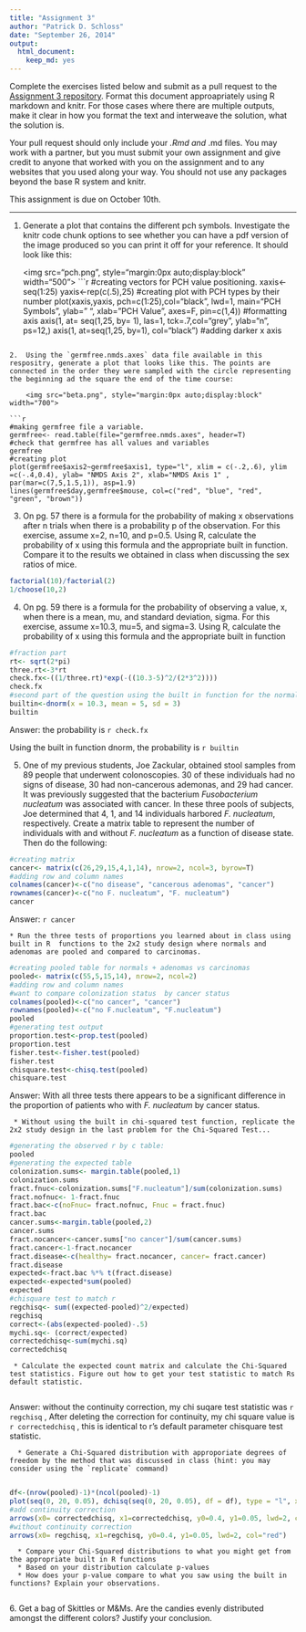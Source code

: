 ```yaml
---
title: "Assignment 3"
author: "Patrick D. Schloss"
date: "September 26, 2014"
output:
  html_document:
    keep_md: yes
---
```


Complete the exercises listed below and submit as a pull request to the [Assignment 3 repository](http://www.github.com/microbialinformatics/assignment03).  Format this document approapriately using R markdown and knitr. For those cases where there are multiple outputs, make it clear in how you format the text and interweave the solution, what the solution is.

Your pull request should only include your *.Rmd and *.md files. You may work with a partner, but you must submit your own assignment and give credit to anyone that worked with you on the assignment and to any websites that you used along your way. You should not use any packages beyond the base R system and knitr.

This assignment is due on October 10th.

------

1.  Generate a plot that contains the different pch symbols. Investigate the knitr code chunk options to see whether you can have a pdf version of the image produced so you can print it off for your reference. It should look like this:

    <img src="pch.png", style="margin:0px auto;display:block" width="500">
```r
#creating vectors for PCH value positioning.
xaxis<-seq(1:25)
yaxis<-rep(c(.5),25)
#creating plot with PCH types by their number
plot(xaxis,yaxis, pch=c(1:25),col="black", lwd=1, main="PCH Symbols", ylab=" ", xlab="PCH Value", axes=F, pin=c(1,4))
#formatting axis
axis(1, at= seq(1,25, by= 1), las=1, tck=.7,col="grey", ylab="n", ps=12,)
axis(1, at=seq(1,25, by=1), col="black")
#adding darker x axis

```

2.  Using the `germfree.nmds.axes` data file available in this respositry, generate a plot that looks like this. The points are connected in the order they were sampled with the circle representing the beginning ad the square the end of the time course:

    <img src="beta.png", style="margin:0px auto;display:block" width="700">

```r
#making germfree file a variable.
germfree<- read.table(file="germfree.nmds.axes", header=T)
#check that germfree has all values and variables
germfree
#creating plot
plot(germfree$axis2~germfree$axis1, type="l", xlim = c(-.2,.6), ylim =c(-.4,0.4), ylab= "NMDS Axis 2", xlab="NMDS Axis 1" , par(mar=c(7,5,1.5,1)), asp=1.9)  
lines(germfree$day,germfree$mouse, col=c("red", "blue", "red", "green", "brown"))
```

3.  On pg. 57 there is a formula for the probability of making x observations after n trials when there is a probability p of the observation.  For this exercise, assume x=2, n=10, and p=0.5.  Using R, calculate the probability of x using this formula and the appropriate built in function. Compare it to the results we obtained in class when discussing the sex ratios of mice.
```r
factorial(10)/factorial(2)
1/choose(10,2)

```
4.  On pg. 59 there is a formula for the probability of observing a value, x, when there is a mean, mu, and standard deviation, sigma.  For this exercise, assume x=10.3, mu=5, and sigma=3.  Using R, calculate the probability of x using this formula and the appropriate built in function


```r
#fraction part
rt<- sqrt(2*pi)
three.rt<-3*rt
check.fx<-((1/three.rt)*exp(-((10.3-5)^2/(2*3^2))))
check.fx
#second part of the question using the built in function for the normal distribution.
builtin<-dnorm(x = 10.3, mean = 5, sd = 3)
builtin
```
Answer: the probability is `r check.fx`

Using the built in function dnorm, the probability is `r builtin` 

5.  One of my previous students, Joe Zackular, obtained stool samples from 89 people that underwent colonoscopies.  30 of these individuals had no signs of disease, 30 had non-cancerous ademonas, and 29 had cancer.  It was previously suggested that the bacterium *Fusobacterium nucleatum* was associated with cancer.  In these three pools of subjects, Joe determined that 4, 1, and 14 individuals harbored *F. nucleatum*, respectively. Create a matrix table to represent the number of individuals with and without _F. nucleatum_ as a function of disease state.  Then do the following:


```r
#creating matrix
cancer<- matrix(c(26,29,15,4,1,14), nrow=2, ncol=3, byrow=T)
#adding row and column names
colnames(cancer)<-c("no disease", "cancerous adenomas", "cancer")
rownames(cancer)<-c("no F. nucleatum", "F. nucleatum")
cancer
```
Answer: `r cancer`

    * Run the three tests of proportions you learned about in class using built in R  functions to the 2x2 study design where normals and adenomas are pooled and compared to carcinomas.

```r
#creating pooled table for normals + adenomas vs carcinomas
pooled<- matrix(c(55,5,15,14), nrow=2, ncol=2)
#adding row and column names
#want to compare colonization status  by cancer status
colnames(pooled)<-c("no cancer", "cancer")
rownames(pooled)<-c("no F.nucleatum", "F.nucleatum")
pooled
#generating test output
proportion.test<-prop.test(pooled)
proportion.test
fisher.test<-fisher.test(pooled)
fisher.test
chisquare.test<-chisq.test(pooled)
chisquare.test
```
Answer: With all three tests there appears to be a significant difference in the proportion of patients who with *F. nucleatum* by cancer status.  

     * Without using the built in chi-squared test function, replicate the 2x2 study design in the last problem for the Chi-Squared Test...

```r
#generating the observed r by c table:
pooled
#generating the expected table
colonization.sums<- margin.table(pooled,1)
colonization.sums
fract.fnuc<-colonization.sums["F.nucleatum"]/sum(colonization.sums)
fract.nofnuc<- 1-fract.fnuc
fract.bac<-c(noFnuc= fract.nofnuc, Fnuc = fract.fnuc)
fract.bac
cancer.sums<-margin.table(pooled,2)
cancer.sums
fract.nocancer<-cancer.sums["no cancer"]/sum(cancer.sums)
fract.cancer<-1-fract.nocancer
fract.disease<-c(healthy= fract.nocancer, cancer= fract.cancer)
fract.disease
expected<-fract.bac %*% t(fract.disease)
expected<-expected*sum(pooled)
expected
#chisquare test to match r
regchisq<- sum((expected-pooled)^2/expected)
regchisq
correct<-(abs(expected-pooled)-.5)
mychi.sq<- (correct/expected)
correctedchisq<-sum(mychi.sq)
correctedchisq
```
     * Calculate the expected count matrix and calculate the Chi-Squared test statistics. Figure out how to get your test statistic to match Rs default statistic.
      
Answer: without the continuity correction, my chi suqare test statistic was `r regchisq` ,  After deleting the correction for continuity, my chi square value is `r correctedchisq` , this is identical to r's default parameter chisquare test statistic.
 
      *	Generate a Chi-Squared distribution with approporiate degrees of freedom by the method that was discussed in class (hint: you may consider using the `replicate` command)
      
```r
df<-(nrow(pooled)-1)*(ncol(pooled)-1)
plot(seq(0, 20, 0.05), dchisq(seq(0, 20, 0.05), df = df), type = "l", xlab = "ChiSquared Statistic", ylab = "Probability with 1 degree of freedom")
#add continuity correction
arrows(x0= correctedchisq, x1=correctedchisq, y0=0.4, y1=0.05, lwd=2, col="blue")
#without continuity correction
arrows(x0= regchisq, x1=regchisq, y0=0.4, y1=0.05, lwd=2, col="red")
```
      * Compare your Chi-Squared distributions to what you might get from the appropriate built in R functions
      * Based on your distribution calculate p-values
      * How does your p-value compare to what you saw using the built in functions? Explain your observations.
```r

```


6\.  Get a bag of Skittles or M&Ms.  Are the candies evenly distributed amongst the different colors?  Justify your conclusion.

